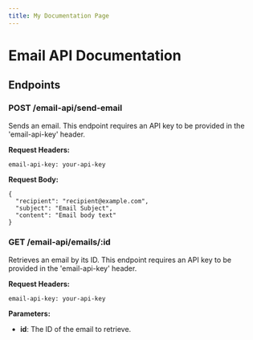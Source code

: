 ```yaml
---
title: My Documentation Page
---
```


# Email API Documentation

## Endpoints

### POST /email-api/send-email

Sends an email. This endpoint requires an API key to be provided in the 'email-api-key' header.

**Request Headers:**

    email-api-key: your-api-key

**Request Body:**

    {
      "recipient": "recipient@example.com",
      "subject": "Email Subject",
      "content": "Email body text"
    }

### GET /email-api/emails/:id

Retrieves an email by its ID. This endpoint requires an API key to be provided in the 'email-api-key' header.

**Request Headers:**

    email-api-key: your-api-key

**Parameters:**

- **id**: The ID of the email to retrieve.
